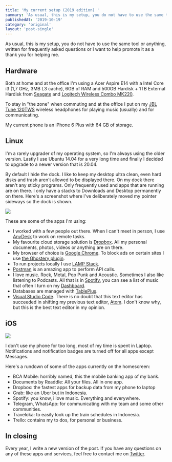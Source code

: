 ```yaml
---
title: 'My current setup (2019 edition) '
summary: 'As usual, this is my setup, you do not have to use the same tool or anything, written for frequently asked questions or I want to help promote it as a thank you for helping me...'
publishedAt: '2019-10-19'
category: 'original'
layout: 'post-single'
---
```


As usual, this is my setup, you do not have to use the same tool or anything, written for frequently asked questions or I want to help promote it as a thank you for helping me.

## Hardware

Both at home and at the office I'm using a Acer Aspire E14 with a Intel Core i3 (1,7 GHz, 3MB L3 cache), 6GB of RAM and 500GB Hardisk + 1TB External Hardisk from [Seagate](https://www.tokopedia.com/shopit-1/seagate-backup-plus-slim-usb-3-0-1tb-sthn1000400-black) and [Logitech Wireless Combo MK220](https://www.logitech.com/id-id/product/wireless-combo-mk220).

To stay in "the zone" when commuting and at the office I put on my [JBL Tune 120TWS](https://id.jbl.com/headphones-wireless/JBL+TUNE120TWS.html) wireless headphones for playing music (usually) and for communicating.

My current phone is an iPhone 6 Plus with 64 GB of storage.

## Linux

I'm a rarely upgrader of my operating system, so I'm always using the older version. Lastly I use Ubuntu 14.04 for a very long time and finally I decided to upgrade to a newer version that is 20.04.

By default I hide the dock. I like to keep my desktop ultra clean, even hard disks and trash aren't allowed to be displayed there. On my dock there aren't any sticky programs. Only frequently used and apps that are running are on there. I only have a stacks to Downloads and Desktop permanently on there. Here's a screenshot where I've deliberately moved my pointer sideways so the dock is shown.

![](/static/images/my-current-setup-2019-edition/dock.png)

These are some of the apps I'm using:

- I worked with a few people out there. When I can't meet in person, I use [AnyDesk](anydesk.com) to work on remote tasks.
- My favourite cloud storage solution is [Dropbox](https://www.dropbox.com). All my personal documents, photos, videos or anything are on there.
- My browser of choice is [Google Chrome](https://www.google.com/chrome). To block ads on certain sites I use [the Ghostery plugin](https://www.ghostery.com).
- To run projects locally I use [LAMP Stack](<https://en.wikipedia.org/wiki/LAMP_(software_bundle)>).
- [Postman](https://www.postman.com) is an amazing app to perform API calls.
- I love music. Rock, Metal, Pop Punk and Acoustic. Sometimes I also like listening to Podcasts. All that is in [Spotify](https://www.spotify.com), you can see a list of music that often I turn on my [Dashboard](/dashboard).
- Databases are managed with [TablePlus](https://tableplus.com).
- [Visual Studio Code](https://code.visualstudio.com). There is no doubt that this text editor has succeeded in shifting my previous text editor, [Atom](https://atom.io). I don't know why, but this is the best text editor in my opinion.

## iOS

![](/static/images/my-current-setup-2019-edition/ios.png)

I don't use my phone for too long, most of my time is spent in Laptop. Notifications and notification badges are turned off for all apps except Messages.

Here's a rundown of some of the apps currently on the homescreen:

- BCA Mobile: horribly named, this the mobile banking app of my bank.
- Documents by Readdle: All your files. All in one app.
- Dropbox: the fastest apps for backup data from my phone to laptop
- Grab: like an Uber but in Indonesia.
- Spotify: you know, i love music. Everything and everywhere.
- Telegram, WhatsApp: for communicating with my team and some other communities.
- Traveloka: to easily look up the train schedules in Indonesia.
- Trello: contains my to dos, for personal or business.

## In closing

Every year, I write a new version of the post. If you have any questions on any of these apps and services, feel free to contact me on [Twitter](https://twitter.com/razaqultegar).

